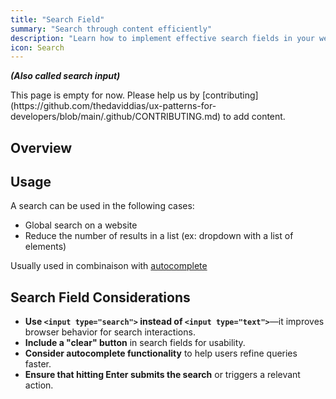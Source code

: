 ```yaml
---
title: "Search Field"
summary: "Search through content efficiently"
description: "Learn how to implement effective search fields in your web applications. Discover best practices for search input design, real-time suggestions, and accessibility."
icon: Search
---
```


**_(Also called search input)_**

<Callout type="warning">
  This page is empty for now. Please help us by
  [contributing](https://github.com/thedaviddias/ux-patterns-for-developers/blob/main/.github/CONTRIBUTING.md)
  to add content.
</Callout>

## Overview

## Usage

A search can be used in the following cases:

- Global search on a website
- Reduce the number of results in a list (ex: dropdown with a list of elements)

Usually used in combinaison with [autocomplete](/patterns/forms/autocomplete)

## Search Field Considerations

- **Use `<input type="search">` instead of `<input type="text">`**—it improves browser behavior for search interactions.
- **Include a "clear" button** in search fields for usability.
- **Consider autocomplete functionality** to help users refine queries faster.
- **Ensure that hitting Enter submits the search** or triggers a relevant action.
